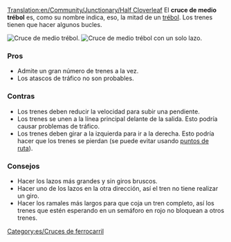 [[Translation:en/Community/Junctionary/Half Cloverleaf]]
{{es/Menú de Cruces}}
El '''cruce de medio trébol''' es, como su nombre indica, eso, la mitad de un [[es/Community/Junctionary/Cruce de trébol|trébol]]. Los trenes tienen que hacer algunos bucles.

[[File:en/3way halfcloverleaf.png|none|frame|Cruce de medio trébol.]]
[[File:en/3way modhclover.png|none|frame|Cruce de medio trébol con un solo lazo.]]

===Pros===
*Admite un gran número de trenes a la vez.
*Los atascos de tráfico no son probables.

===Contras===
*Los trenes deben reducir la velocidad para subir una pendiente.
*Los trenes se unen a la línea principal delante de la salida. Esto podría causar problemas de tráfico.
*Los trenes deben girar a la izquierda para ir a la derecha. Esto podría hacer que los trenes se pierdan (se puede evitar usando [[es/Manual/Puntos de ruta|puntos de ruta]]).

===Consejos===
*Hacer los lazos más grandes y sin giros bruscos.
*Hacer uno de los lazos en la otra dirección, así el tren no tiene realizar un giro.
*Hacer los ramales más largos para que coja un tren completo, así los trenes que estén esperando en un semáforo en rojo no bloquean a otros trenes.

[[Category:es/Cruces de ferrocarril]]
